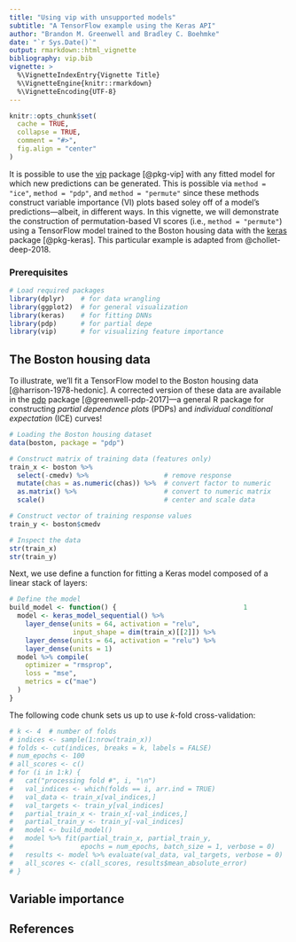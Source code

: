```yaml
---
title: "Using vip with unsupported models"
subtitle: "A TensorFlow example using the Keras API"
author: "Brandon M. Greenwell and Bradley C. Boehmke"
date: "`r Sys.Date()`"
output: rmarkdown::html_vignette
bibliography: vip.bib
vignette: >
  %\VignetteIndexEntry{Vignette Title}
  %\VignetteEngine{knitr::rmarkdown}
  %\VignetteEncoding{UTF-8}
---
```


```r
knitr::opts_chunk$set(
  cache = TRUE,
  collapse = TRUE,
  comment = "#>",
  fig.align = "center"
)
```

It is possible to use the [vip](https://koalaverse.github.io/vip/index.html) package [@pkg-vip] with any fitted model for which new predictions can be generated. This is possible via `method = "ice"`, `method = "pdp"`, and `method = "permute"` since these methods construct variable importance (VI) plots based soley off of a model's predictions---albeit, in different ways. In this vignette, we will demonstrate the construction of permutation-based VI scores (i.e., `method = "permute"`) using a TensorFlow model trained to the Boston housing data with the [keras](https://keras.rstudio.com/) package [@pkg-keras]. This particular example is adapted from @chollet-deep-2018.


### Prerequisites

```r
# Load required packages
library(dplyr)    # for data wrangling
library(ggplot2)  # for general visualization
library(keras)    # for fitting DNNs
library(pdp)      # for partial depe
library(vip)      # for visualizing feature importance
```


## The Boston housing data

To illustrate, we'll fit a TensorFlow model to the Boston housing data [@harrison-1978-hedonic]. A corrected version of these data are available in the [pdp](https://github.com/bgreenwell/pdp) package [@greenwell-pdp-2017]---a general R package for constructing *partial dependence plots* (PDPs) and *individual conditional expectation* (ICE) curves!

```r
# Loading the Boston housing dataset
data(boston, package = "pdp")

# Construct matrix of training data (features only)
train_x <- boston %>%
  select(-cmedv) %>%                   # remove response
  mutate(chas = as.numeric(chas)) %>%  # convert factor to numeric
  as.matrix() %>%                      # convert to numeric matrix
  scale()                              # center and scale data

# Construct vector of training response values
train_y <- boston$cmedv

# Inspect the data
str(train_x)
str(train_y)
```

Next, we use define a function for fitting a Keras model composed of a linear stack of layers:
```r
# Define the model
build_model <- function() {                                1
  model <- keras_model_sequential() %>%
    layer_dense(units = 64, activation = "relu",
                input_shape = dim(train_x)[[2]]) %>%
    layer_dense(units = 64, activation = "relu") %>%
    layer_dense(units = 1)
  model %>% compile(
    optimizer = "rmsprop",
    loss = "mse",
    metrics = c("mae")
  )
}
```

The following code chunk sets us up to use $k$-fold cross-validation:
```r
# k <- 4  # number of folds
# indices <- sample(1:nrow(train_x))
# folds <- cut(indices, breaks = k, labels = FALSE)
# num_epochs <- 100
# all_scores <- c()
# for (i in 1:k) {
#   cat("processing fold #", i, "\n")
#   val_indices <- which(folds == i, arr.ind = TRUE)                     
#   val_data <- train_x[val_indices,]
#   val_targets <- train_y[val_indices]
#   partial_train_x <- train_x[-val_indices,]                      
#   partial_train_y <- train_y[-val_indices]
#   model <- build_model()                                               
#   model %>% fit(partial_train_x, partial_train_y,             
#                 epochs = num_epochs, batch_size = 1, verbose = 0)
#   results <- model %>% evaluate(val_data, val_targets, verbose = 0)    
#   all_scores <- c(all_scores, results$mean_absolute_error)
# }
```
## Variable importance

## References
